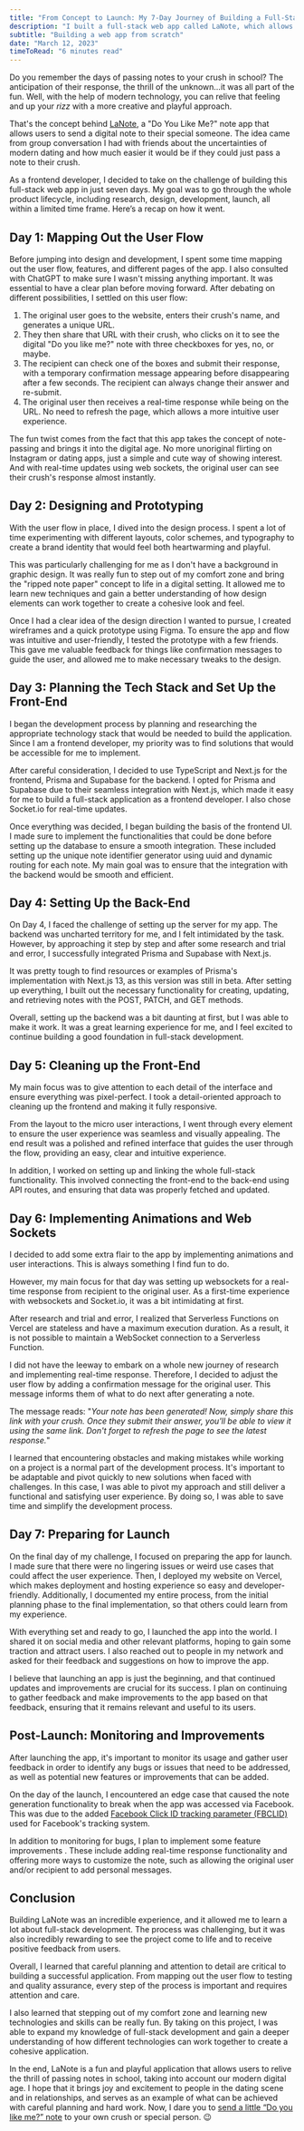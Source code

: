 ```yaml
---
title: "From Concept to Launch: My 7-Day Journey of Building a Full-Stack App as a Front-End Developer"
description: "I built a full-stack web app called LaNote, which allows users to send a digital Do You Like Me? note to their crush. I mapped out the user flow, designed and prototyped, and built out the front-end and back-end."
subtitle: "Building a web app from scratch"
date: "March 12, 2023"
timeToRead: "6 minutes read"
---
```


Do you remember the days of passing notes to your crush in school? The anticipation of their response, the thrill of the unknown...it was all part of the fun. Well, with the help of modern technology, you can relive that feeling and up your _rizz_ with a more creative and playful approach.

That's the concept behind [LaNote](https://la-note.vercel.app/), a "Do You Like Me?" note app that allows users to send a digital note to their special someone. The idea came from group conversation I had with friends about the uncertainties of modern dating and how much easier it would be if they could just pass a note to their crush.

As a frontend developer, I decided to take on the challenge of building this full-stack web app in just seven days. My goal was to go through the whole product lifecycle, including research, design, development, launch, all within a limited time frame. Here’s a recap on how it went.

## Day 1: Mapping Out the User Flow

Before jumping into design and development, I spent some time mapping out the user flow, features, and different pages of the app. I also consulted with ChatGPT to make sure I wasn't missing anything important. It was essential to have a clear plan before moving forward. After debating on different possibilities, I settled on this user flow:

1. The original user goes to the website, enters their crush's name, and generates a unique URL.
2. They then share that URL with their crush, who clicks on it to see the digital "Do you like me?" note with three checkboxes for yes, no, or maybe.
3. The recipient can check one of the boxes and submit their response, with a temporary confirmation message appearing before disappearing after a few seconds. The recipient can always change their answer and re-submit.
4. The original user then receives a real-time response while being on the URL. No need to refresh the page, which allows a more intuitive user experience.

The fun twist comes from the fact that this app takes the concept of note-passing and brings it into the digital age. No more unoriginal flirting on Instagram or dating apps, just a simple and cute way of showing interest. And with real-time updates using web sockets, the original user can see their crush's response almost instantly.

## Day 2: Designing and Prototyping

With the user flow in place, I dived into the design process. I spent a lot of time experimenting with different layouts, color schemes, and typography to create a brand identity that would feel both heartwarming and playful.

This was particularly challenging for me as I don't have a background in graphic design. It was really fun to step out of my comfort zone and bring the "ripped note paper" concept to life in a digital setting. It allowed me to learn new techniques and gain a better understanding of how design elements can work together to create a cohesive look and feel.

Once I had a clear idea of the design direction I wanted to pursue, I created wireframes and a quick prototype using Figma. To ensure the app and flow was intuitive and user-friendly, I tested the prototype with a few friends. This gave me valuable feedback for things like confirmation messages to guide the user, and allowed me to make necessary tweaks to the design.

## Day 3: Planning the Tech Stack and Set Up the Front-End

I began the development process by planning and researching the appropriate technology stack that would be needed to build the application. Since I am a frontend developer, my priority was to find solutions that would be accessible for me to implement.

After careful consideration, I decided to use TypeScript and Next.js for the frontend, Prisma and Supabase for the backend. I opted for Prisma and Supabase due to their seamless integration with Next.js, which made it easy for me to build a full-stack application as a frontend developer. I also chose Socket.io for real-time updates.

Once everything was decided, I began building the basis of the frontend UI. I made sure to implement the functionalities that could be done before setting up the database to ensure a smooth integration. These included setting up the unique note identifier generator using uuid and dynamic routing for each note. My main goal was to ensure that the integration with the backend would be smooth and efficient.

## Day 4: Setting Up the Back-End

On Day 4, I faced the challenge of setting up the server for my app. The backend was uncharted territory for me, and I felt intimidated by the task. However, by approaching it step by step and after some research and trial and error, I successfully integrated Prisma and Supabase with Next.js.

It was pretty tough to find resources or examples of Prisma's implementation with Next.js 13, as this version was still in beta. After setting up everything, I built out the necessary functionality for creating, updating, and retrieving notes with the POST, PATCH, and GET methods.

Overall, setting up the backend was a bit daunting at first, but I was able to make it work. It was a great learning experience for me, and I feel excited to continue building a good foundation in full-stack development.

## Day 5: Cleaning up the Front-End

My main focus was to give attention to each detail of the interface and ensure everything was pixel-perfect. I took a detail-oriented approach to cleaning up the frontend and making it fully responsive.

From the layout to the micro user interactions, I went through every element to ensure the user experience was seamless and visually appealing. The end result was a polished and refined interface that guides the user through the flow, providing an easy, clear and intuitive experience.

In addition, I worked on setting up and linking the whole full-stack functionality. This involved connecting the front-end to the back-end using API routes, and ensuring that data was properly fetched and updated.

## Day 6: Implementing Animations and Web Sockets

I decided to add some extra flair to the app by implementing animations and user interactions. This is always something I find fun to do.

However, my main focus for that day was setting up websockets for a real-time response from recipient to the original user. As a first-time experience with websockets and Socket.io, it was a bit intimidating at first.

After research and trial and error, I realized that Serverless Functions on Vercel are stateless and have a maximum execution duration. As a result, it is not possible to maintain a WebSocket connection to a Serverless Function.

I did not have the leeway to embark on a whole new journey of research and implementing real-time response. Therefore, I decided to adjust the user flow by adding a confirmation message for the original user. This message informs them of what to do next after generating a note.

The message reads: "_Your note has been generated! Now, simply share this link with your crush. Once they submit their answer, you'll be able to view it using the same link. Don't forget to refresh the page to see the latest response._"

I learned that encountering obstacles and making mistakes while working on a project is a normal part of the development process. It's important to be adaptable and pivot quickly to new solutions when faced with challenges. In this case, I was able to pivot my approach and still deliver a functional and satisfying user experience. By doing so, I was able to save time and simplify the development process.

## Day 7: Preparing for Launch

On the final day of my challenge, I focused on preparing the app for launch. I made sure that there were no lingering issues or weird use cases that could affect the user experience. Then, I deployed my website on Vercel, which makes deployment and hosting experience so easy and developer-friendly. Additionally, I documented my entire process, from the initial planning phase to the final implementation, so that others could learn from my experience.

With everything set and ready to go, I launched the app into the world. I shared it on social media and other relevant platforms, hoping to gain some traction and attract users. I also reached out to people in my network and asked for their feedback and suggestions on how to improve the app.

I believe that launching an app is just the beginning, and that continued updates and improvements are crucial for its success. I plan on continuing to gather feedback and make improvements to the app based on that feedback, ensuring that it remains relevant and useful to its users.

## Post-Launch: Monitoring and Improvements

After launching the app, it's important to monitor its usage and gather user feedback in order to identify any bugs or issues that need to be addressed, as well as potential new features or improvements that can be added.

On the day of the launch, I encountered an edge case that caused the note generation functionality to break when the app was accessed via Facebook. This was due to the added [Facebook Click ID tracking parameter (FBCLID)](https://learndigitaladvertising.com/solved-fbclid-in-google-analytics/#:~:text=What%20is%20FBCLID%3F,they%20are%20accessing%20your%20website.) used for Facebook's tracking system.

In addition to monitoring for bugs, I plan to implement some feature improvements . These include adding real-time response functionality and offering more ways to customize the note, such as allowing the original user and/or recipient to add personal messages.

## **Conclusion**

Building LaNote was an incredible experience, and it allowed me to learn a lot about full-stack development. The process was challenging, but it was also incredibly rewarding to see the project come to life and to receive positive feedback from users.

Overall, I learned that careful planning and attention to detail are critical to building a successful application. From mapping out the user flow to testing and quality assurance, every step of the process is important and requires attention and care.

I also learned that stepping out of my comfort zone and learning new technologies and skills can be really fun. By taking on this project, I was able to expand my knowledge of full-stack development and gain a deeper understanding of how different technologies can work together to create a cohesive application.

In the end, LaNote is a fun and playful application that allows users to relive the thrill of passing notes in school, taking into account our modern digital age. I hope that it brings joy and excitement to people in the dating scene and in relationships, and serves as an example of what can be achieved with careful planning and hard work. Now, I dare you to [send a little “Do you like me?” note](https://la-note.vercel.app/) to your own crush or special person. 😉
